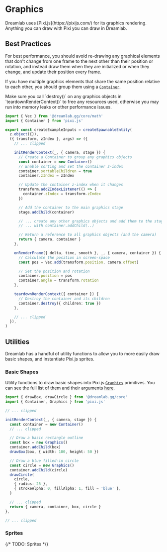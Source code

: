 
# Graphics

<UnderConstruction />

<Callout>
  Dreamlab uses [Pixi.js](https://pixijs.com/) for its graphics rendering.
  Anything you can draw with Pixi you can draw in Dreamlab.
</Callout>

## Best Practices

For best performance, you should avoid re-drawing any graphical elements that don't change from one frame to the next other than their position or rotation,
and instead draw them when they are initialized or when they change, and update their position every frame.

If you have multiple graphics elements that share the same position relative to each other, you should group them using a [`Container`](https://pixijs.download/dev/docs/PIXI.Container.html).

<Callout type='warning'>
  Make sure you call `destroy()` on any graphics objects in
  `teardownRenderContext()` to free any resources used, otherwise you may run
  into memory leaks or other performance issues.
</Callout>

```ts filename="TypeScript"
import { Vec } from '@dreamlab.gg/core/math'
import { Container } from 'pixi.js'

export const createExampleInputs = createSpawnableEntity(
  z.object({}),
  ({ transform, zIndex }, args) => ({
    // ... clipped

    initRenderContext(_, { camera, stage }) {
      // Create a Container to group any graphics objects
      const container = new Container()
      // Enable sorting and set the container z-index
      container.sortableChildren = true
      container.zIndex = zIndex

      // Update the container z-index when it changes
      transform.addZIndexListener(() => {
        container.zIndex = transform.zIndex
      })

      // Add the container to the main graphics stage
      stage.addChild(container)

      // ... create any other graphics objects and add them to the stage
      // ... with container.addChild(..)

      // Return a reference to all graphics objects (and the camera)
      return { camera, container }
    },

    onRenderFrame({ delta, time, smooth }, _, { camera, container }) {
      // Calculate the position in screen-space
      const pos = Vec.add(transform.position, camera.offset)

      // Set the position and rotation
      container.position = pos
      container.angle = transform.rotation
    },

    teardownRenderContext({ container }) {
      // Destroy the container and its children
      container.destroy({ children: true })
    },

    // ... clipped
  }),
)
```

## Utilities

Dreamlab has a handful of utility functions to allow you to more easily draw basic shapes, and instantiate Pixi.js sprites.

### Basic Shapes

Utility functions to draw basic shapes into Pixi.js [`Graphics`]() primitives.
You can see the full list of them and their arguments [here](https://github.com/WorldQL/dreamlab-core/blob/trunk/src/utils/draw.ts).

```ts
import { drawBox, drawCircle } from '@dreamlab.gg/core'
import { Container, Graphics } from 'pixi.js'

// ... clipped

initRenderContext(_, { camera, stage }) {
  const container = new Container()
  // ... clipped

  // Draw a basic rectangle outline
  const box = new Graphics()
  container.addChild(box)
  drawBox(box, { width: 100, height: 50 })

  // Draw a blue filled-in circle
  const circle = new Graphics()
  container.addChild(circle)
  drawCircle(
    circle,
    { radius: 25 },
    { strokeAlpha: 0, fillAlpha: 1, fill = 'blue' },
  )

  // ... clipped
  return { camera, container, box, circle }
},

// ... clipped
```

### Sprites

{/* TODO: Sprites */}
